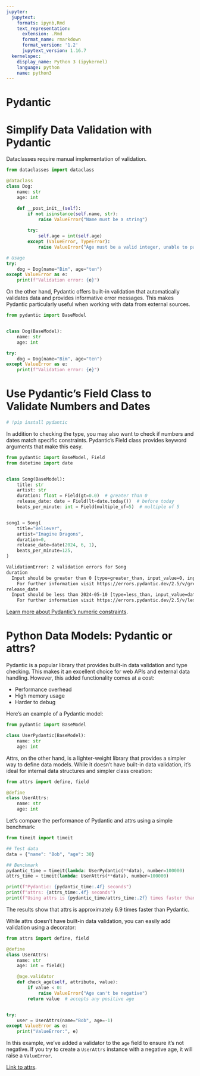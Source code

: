 ```yaml
---
jupyter:
  jupytext:
    formats: ipynb,Rmd
    text_representation:
      extension: .Rmd
      format_name: rmarkdown
      format_version: '1.2'
      jupytext_version: 1.16.7
  kernelspec:
    display_name: Python 3 (ipykernel)
    language: python
    name: python3
---
```


# Pydantic


# Simplify Data Validation with Pydantic


Dataclasses require manual implementation of validation.

```python
from dataclasses import dataclass

@dataclass
class Dog:
    name: str
    age: int

    def __post_init__(self):
        if not isinstance(self.name, str):
            raise ValueError("Name must be a string")
            
        try:
            self.age = int(self.age)
        except (ValueError, TypeError):
            raise ValueError("Age must be a valid integer, unable to parse string as an integer")

# Usage
try:
    dog = Dog(name="Bim", age="ten")
except ValueError as e:
    print(f"Validation error: {e}")
```

On the other hand, Pydantic offers built-in validation that automatically validates data and provides informative error messages. This makes Pydantic particularly useful when working with data from external sources.

```python
from pydantic import BaseModel


class Dog(BaseModel):
    name: str
    age: int

try:
    dog = Dog(name="Bim", age="ten")
except ValueError as e:
    print(f"Validation error: {e}")
```

# Use Pydantic's Field Class to Validate Numbers and Dates

```python
# !pip install pydantic
```

In addition to checking the type, you may also want to check if numbers and dates match specific constraints. Pydantic's Field class provides keyword arguments that make this easy.

```python
from pydantic import BaseModel, Field
from datetime import date


class Song(BaseModel):
    title: str
    artist: str
    duration: float = Field(gt=0.0)  # greater than 0
    release_date: date = Field(lt=date.today())  # before today
    beats_per_minute: int = Field(multiple_of=5)  # multiple of 5


song1 = Song(
    title="Believer",
    artist="Imagine Dragons",
    duration=0,
    release_date=date(2024, 6, 1),
    beats_per_minute=125,
)
```

```bash
ValidationError: 2 validation errors for Song
duration
  Input should be greater than 0 [type=greater_than, input_value=0, input_type=int]
    For further information visit https://errors.pydantic.dev/2.5/v/greater_than
release_date
  Input should be less than 2024-05-10 [type=less_than, input_value=datetime.date(2024, 6, 1), input_type=date]
    For further information visit https://errors.pydantic.dev/2.5/v/less_than
```


[Learn more about Pydantic's numeric constraints](https://bit.ly/4bbhthb).


# Python Data Models: Pydantic or attrs?


Pydantic is a popular library that provides built-in data validation and type checking. This makes it an excellent choice for web APIs and external data handling. However, this added functionality comes at a cost:

*   Performance overhead
*   High memory usage
*   Harder to debug

Here's an example of a Pydantic model:

```python
from pydantic import BaseModel

class UserPydantic(BaseModel):
    name: str
    age: int
```

Attrs, on the other hand, is a lighter-weight library that provides a simpler way to define data models. While it doesn't have built-in data validation, it's ideal for internal data structures and simpler class creation:

```python
from attrs import define, field

@define
class UserAttrs:
    name: str
    age: int
```

Let's compare the performance of Pydantic and attrs using a simple benchmark:

```python
from timeit import timeit

## Test data
data = {"name": "Bob", "age": 30}

## Benchmark
pydantic_time = timeit(lambda: UserPydantic(**data), number=100000)
attrs_time = timeit(lambda: UserAttrs(**data), number=100000)

print(f"Pydantic: {pydantic_time:.4f} seconds")
print(f"attrs: {attrs_time:.4f} seconds")
print(f"Using attrs is {pydantic_time/attrs_time:.2f} times faster than using Pydantic")
```

The results show that attrs is approximately 6.9 times faster than Pydantic.

While attrs doesn't have built-in data validation, you can easily add validation using a decorator:

```python
from attrs import define, field

@define
class UserAttrs:
    name: str
    age: int = field()

    @age.validator
    def check_age(self, attribute, value):
        if value < 0:
            raise ValueError("Age can't be negative")
        return value  # accepts any positive age


try:
    user = UserAttrs(name="Bob", age=-1)
except ValueError as e:
    print("ValueError:", e)
```

In this example, we've added a validator to the `age` field to ensure it's not negative. If you try to create a `UserAttrs` instance with a negative age, it will raise a `ValueError`.


[Link to attrs](https://github.com/python-attrs/attrs).
